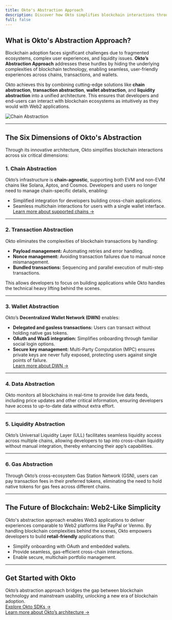 ```yaml
---
title: Okto's Abstraction Approach
description: Discover how Okto simplifies blockchain interactions through its chain abstraction approach, addressing challenges in UX, transaction management, and liquidity access.
full: false
---
```


## What is Okto's Abstraction Approach?

Blockchain adoption faces significant challenges due to fragmented ecosystems, complex user experiences, and liquidity issues. **Okto’s Abstraction Approach** addresses these hurdles by hiding the underlying complexities of blockchain technology, enabling seamless, user-friendly experiences across chains, transactions, and wallets.

Okto achieves this by combining cutting-edge solutions like **chain abstraction**, **transaction abstraction**, **wallet abstraction**, and **liquidity abstraction** into a unified architecture. This ensures that developers and end-users can interact with blockchain ecosystems as intuitively as they would with Web2 applications.

![Chain Abstraction](/images/chain-abstraction.png)

---

## The Six Dimensions of Okto's Abstraction

Through its innovative architecture, Okto simplifies blockchain interactions across six critical dimensions:

### 1. **Chain Abstraction**

Okto’s infrastructure is **chain-agnostic**, supporting both EVM and non-EVM chains like Solana, Aptos, and Cosmos. Developers and users no longer need to manage chain-specific details, enabling:
- Simplified integration for developers building cross-chain applications.
- Seamless multichain interactions for users with a single wallet interface.  
[Learn more about supported chains →](#)

---

### 2. **Transaction Abstraction**

Okto eliminates the complexities of blockchain transactions by handling:
- **Payload management:** Automating retries and error handling.
- **Nonce management:** Avoiding transaction failures due to manual nonce mismanagement.
- **Bundled transactions:** Sequencing and parallel execution of multi-step transactions.

This allows developers to focus on building applications while Okto handles the technical heavy lifting behind the scenes.

---

### 3. **Wallet Abstraction**

Okto’s **Decentralized Wallet Network (DWN)** enables:
- **Delegated and gasless transactions:** Users can transact without holding native gas tokens.
- **OAuth and WaaS integration:** Simplifies onboarding through familiar social login options.
- **Secure key management:** Multi-Party Computation (MPC) ensures private keys are never fully exposed, protecting users against single points of failure.  
[Learn more about DWN →](#)

---

### 4. **Data Abstraction**

Okto monitors all blockchains in real-time to provide live data feeds, including price updates and other critical information, ensuring developers have access to up-to-date data without extra effort.

---

### 5. **Liquidity Abstraction**

Okto’s Universal Liquidity Layer (ULL) facilitates seamless liquidity access across multiple chains, allowing developers to tap into cross-chain liquidity without manual integration, thereby enhancing their app’s capabilities.

---

### 6. **Gas Abstraction**

Through Okto’s cross-ecosystem Gas Station Network (GSN), users can pay transaction fees in their preferred tokens, eliminating the need to hold native tokens for gas fees across different chains.

---

## The Future of Blockchain: Web2-Like Simplicity

Okto's abstraction approach enables Web3 applications to deliver experiences comparable to Web2 platforms like PayPal or Venmo. By handling blockchain complexities behind the scenes, Okto empowers developers to build **retail-friendly** applications that:
- Simplify onboarding with OAuth and embedded wallets.
- Provide seamless, gas-efficient cross-chain interactions.
- Enable secure, multichain portfolio management.

---

## Get Started with Okto

Okto’s abstraction approach bridges the gap between blockchain technology and mainstream usability, unlocking a new era of blockchain adoption.  
[Explore Okto SDKs →](./okto-sdk/supported-sdk-platforms)  
[Learn more about Okto’s architecture →](#)
